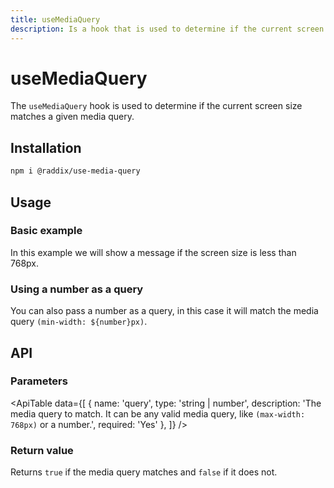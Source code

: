 ```yaml
---
title: useMediaQuery
description: Is a hook that is used to determine if the current screen size matches a given media query.
---
```


# useMediaQuery

The `useMediaQuery` hook is used to determine if the current screen size matches a given media query.


## Installation

```sh
npm i @raddix/use-media-query
```

## Usage

### Basic example

In this example we will show a message if the screen size is less than 768px.

<CodeBlock folder="use-media-query" file="example1.tsx" />

### Using a number as a query

You can also pass a number as a query, in this case it will match the media query `(min-width: ${number}px)`.

<CodeBlock folder="use-media-query" file="example2.tsx" />


## API

### Parameters

<ApiTable
  data={[
    {
      name: 'query',
      type: 'string | number',
      description:
        'The media query to match. It can be any valid media query, like `(max-width: 768px)` or a number.',
      required: 'Yes'
    },
  ]}
/>

### Return value

Returns `true` if the media query matches and `false` if it does not.
